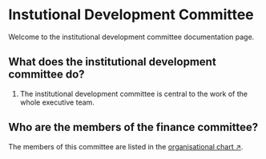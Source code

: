 # Instutional Development Committee

Welcome to the institutional development committee documentation page.

## What does the institutional development committee do?

1. The institutional development committee is central to the work of the whole executive team.

## Who are the members of the finance committee?

The members of this committee are listed in the [organisational chart ↗](/about/organisation).